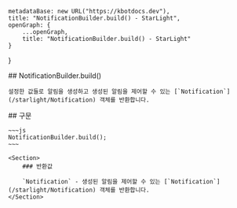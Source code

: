 
    metadataBase: new URL("https://kbotdocs.dev"),
    title: "NotificationBuilder.build() - StarLight",
    openGraph: {
        ...openGraph,
        title: "NotificationBuilder.build() - StarLight"
    }
}

<Section>
    ## NotificationBuilder.build()

    설정한 값들로 알림을 생성하고 생성된 알림을 제어할 수 있는 [`Notification`](/starlight/Notification) 객체를 반환합니다.
</Section>
<Section>
    ## 구문

    ~~~js
    NotificationBuilder.build();
    ~~~

    <Section>
        ### 반환값

        `Notification` - 생성된 알림을 제어할 수 있는 [`Notification`](/starlight/Notification) 객체를 반환합니다.
    </Section>
</Section>